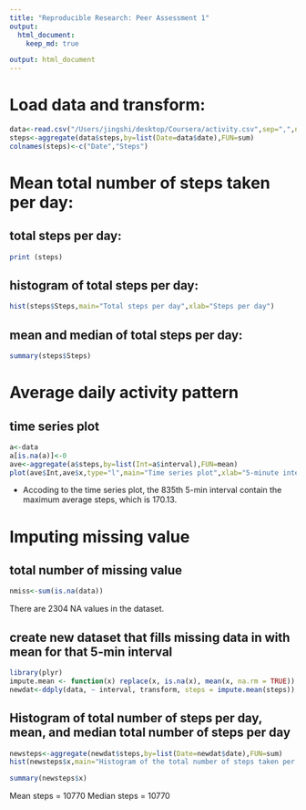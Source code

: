 ```yaml
---
title: "Reproducible Research: Peer Assessment 1"
output: 
  html_document:
    keep_md: true

output: html_document
---
```


# Load data and transform:

```r
data<-read.csv("/Users/jingshi/desktop/Coursera/activity.csv",sep=",",na.strings="NA")
steps<-aggregate(data$steps,by=list(Date=data$date),FUN=sum)
colnames(steps)<-c("Date","Steps")
```

# Mean total number of steps taken per day:
## total steps per day:
```r
print (steps)
```

## histogram of total steps per day:
```r
hist(steps$Steps,main="Total steps per day",xlab="Steps per day")
```

## mean and median of total steps per day:
```r
summary(steps$Steps)
```

# Average daily activity pattern
## time series plot
```r
a<-data
a[is.na(a)]<-0
ave<-aggregate(a$steps,by=list(Int=a$interval),FUN=mean)
plot(ave$Int,ave$x,type="l",main="Time series plot",xlab="5-minute interval",ylab="average number of steps taken")
```
- Accoding to the time series plot, the 835th 5-min interval contain the maximum average steps, which is 170.13.

# Imputing missing value
## total number of missing value 
```r
nmiss<-sum(is.na(data))
```
There are 2304 NA values in the dataset.

## create new dataset that fills missing data in with mean for that 5-min interval
```r
library(plyr)
impute.mean <- function(x) replace(x, is.na(x), mean(x, na.rm = TRUE))
newdat<-ddply(data, ~ interval, transform, steps = impute.mean(steps))
```

## Histogram of total number of steps per day, mean, and median total number of steps per day
```r
newsteps<-aggregate(newdat$steps,by=list(Date=newdat$date),FUN=sum)
hist(newsteps$x,main="Histogram of the total number of steps taken per day",xlab="steps")

summary(newsteps$x)
```
Mean steps = 10770
Median steps = 10770

